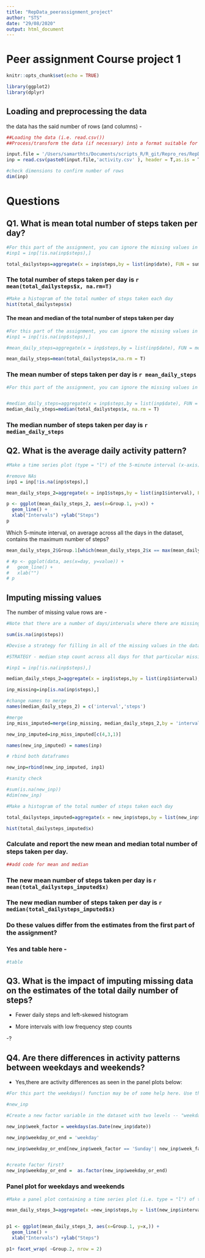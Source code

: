 ```yaml
---
title: "RepData_peerassignment_project"
author: "STS"
date: "29/08/2020"
output: html_document
---
```


Peer assignment Course project 1 
=================================
```r
knitr::opts_chunk$set(echo = TRUE)

library(ggplot2)
library(dplyr)

```


## Loading and preprocessing the data

the data has the said number of rows (and columns) - 

```r
##Loading the data (i.e. read.csv())
##Process/transform the data (if necessary) into a format suitable for your analysis

input.file = '/Users/samarthts/Documents/scripts_R/R_git/Repro_res/RepData_assignment_STS/RepData_PeerAssessment1/'
inp = read.csv(paste0(input.file,'activity.csv' ), header = T,as.is = T)

#check dimensions to confirm number of rows
dim(inp)
```

Questions
============

## Q1. What is mean total number of steps taken per day?


```r
#For this part of the assignment, you can ignore the missing values in the dataset.
#inp1 = inp[!is.na(inp$steps),]

total_dailysteps=aggregate(x = inp$steps,by = list(inp$date), FUN = sum)


```

### The total number of steps taken per day is `r mean(total_dailysteps$x, na.rm=T)` 


```r
#Make a histogram of the total number of steps taken each day
hist(total_dailysteps$x)
```


#### The mean and median of the total number of steps taken per day


```r
#For this part of the assignment, you can ignore the missing values in the dataset.
#inp1 = inp[!is.na(inp$steps),]

#mean_daily_steps=aggregate(x = inp$steps,by = list(inp$date), FUN = mean)

mean_daily_steps=mean(total_dailysteps$x,na.rm = T)

```

### The mean number of steps taken per day is `r mean_daily_steps` 


```r
#For this part of the assignment, you can ignore the missing values in the dataset.


#median_daily_steps=aggregate(x = inp$steps,by = list(inp$date), FUN = mean)
median_daily_steps=median(total_dailysteps$x, na.rm = T)

```

### The median number of steps taken per day is `r median_daily_steps` 


## Q2. What is the average daily activity pattern?

```r
#Make a time series plot (type = "l") of the 5-minute interval (x-axis) and the average number of steps taken, averaged across all days (y-axis)

#remove NAs
inp1 = inp[!is.na(inp$steps),]

mean_daily_steps_2=aggregate(x = inp1$steps,by = list(inp1$interval), FUN = mean)

p <- ggplot(mean_daily_steps_2, aes(x=Group.1, y=x)) +
  geom_line() + 
  xlab("Intervals") +ylab("Steps")
p

```

Which 5-minute interval, on average across all the days in the dataset, contains the maximum number of steps?

```r

mean_daily_steps_2$Group.1[which(mean_daily_steps_2$x == max(mean_daily_steps_2$x))]

# #p <- ggplot(data, aes(x=day, y=value)) +
#   geom_line() + 
#   xlab("")
# p
```

## Imputing missing values

The number of missing value rows are - 

```r
#Note that there are a number of days/intervals where there are missing values (coded as NA). The presence of missing days may introduce bias into some calculations or summaries of the data. Calculate and report the total number of missing values in the dataset (i.e. the total number of rows with NAs). 

sum(is.na(inp$steps))

```



```r
#Devise a strategy for filling in all of the missing values in the dataset. The strategy does not need to be sophisticated. For example, you could use the mean/median for that day, or the mean for that 5-minute interval, etc. Create a new dataset that is equal to the original dataset but with the missing data filled in.

#STRATEGY - median step count across all days for that particular missing 5 minute interval 

#inp1 = inp[!is.na(inp$steps),]

median_daily_steps_2=aggregate(x = inp1$steps,by = list(inp1$interval), FUN = median)

inp_missing=inp[is.na(inp$steps),]

#change names to merge
names(median_daily_steps_2) = c('interval','steps')

#merge 
inp_miss_imputed=merge(inp_missing, median_daily_steps_2,by = 'interval' ,all.x = T)

new_inp_imputed=inp_miss_imputed[c(4,3,1)]

names(new_inp_imputed) = names(inp)

# rbind both dataframes

new_inp=rbind(new_inp_imputed, inp1)

#sanity check

#sum(is.na(new_inp))
#dim(new_inp)

```
```r

#Make a histogram of the total number of steps taken each day 

total_dailysteps_imputed=aggregate(x = new_inp$steps,by = list(new_inp$date), FUN = sum)

hist(total_dailysteps_imputed$x)

```

### Calculate and report the new mean and median total number of steps taken per day. 


```r
##add code for mean and median
```


### The new mean number of steps taken per day is `r mean(total_dailysteps_imputed$x)` 

### The new median number of steps taken per day is `r median(total_dailysteps_imputed$x)` 



### Do these values differ from the estimates from the first part of the assignment? 

### Yes and table here - 

```r
#table
```


## Q3. What is the impact of imputing missing data on the estimates of the total daily number of steps?

- Fewer daily steps and left-skewed histogram 

- More intervals with low frequency step counts

-?

## Q4. Are there differences in activity patterns between weekdays and weekends?

- Yes,there are activity differences as seen in the panel plots below:

```r

#For this part the weekdays() function may be of some help here. Use the dataset with the filled-in missing values for this part.

#new_inp

#Create a new factor variable in the dataset with two levels -- "weekday" and "weekend" indicating whether a given date is a weekday or weekend day.

new_inp$week_factor = weekdays(as.Date(new_inp$date))

new_inp$weekday_or_end = 'weekday'

new_inp$weekday_or_end[new_inp$week_factor == 'Sunday'| new_inp$week_factor == 'Saturday'] = 'weekend'


#create factor first?
new_inp$weekday_or_end =  as.factor(new_inp$weekday_or_end)

```

### Panel plot for weekdays and weekends 

```r

#Make a panel plot containing a time series plot (i.e. type = "l") of the 5-minute interval (x-axis) and the average number of steps taken, averaged across all weekday days or weekend days (y-axis). The plot should look something like the following, which was created using simulated data:

mean_daily_steps_3=aggregate(x =new_inp$steps,by = list(new_inp$interval,new_inp$weekday_or_end ), FUN = mean)


p1 <- ggplot(mean_daily_steps_3, aes(x=Group.1, y=x,)) +
  geom_line() + 
  xlab("Intervals") +ylab("Steps")

p1+ facet_wrap( ~Group.2, nrow = 2)

```

